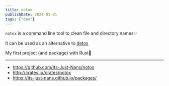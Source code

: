 ```yaml
---
title: notox
publishDate: 2024-01-01
tags: ["dev"]
---
```


`notox` is a command line tool to clean file and directory names✨

It can be used as an alternative to [detox](https://github.com/dharple/detox)

My first project (and package) with Rust🦀

---

- https://github.com/Its-Just-Nans/notox
- http://crates.io/crates/notox
- https://its-just-nans.github.io/packages/
